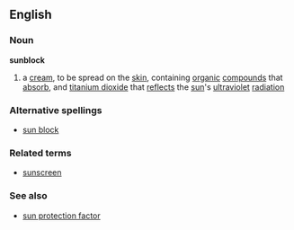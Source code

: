 ==English==
===Noun===
'''sunblock'''
# a [[cream]], to be spread on the [[skin]], containing [[organic]] [[compound]]s that [[absorb]], and [[titanium dioxide]] that [[reflect]]s the [[sun]]'s [[ultraviolet]] [[radiation]]
===Alternative spellings===
*[[sun block]]
===Related terms===
*[[sunscreen]]
===See also===
*[[sun protection factor]]